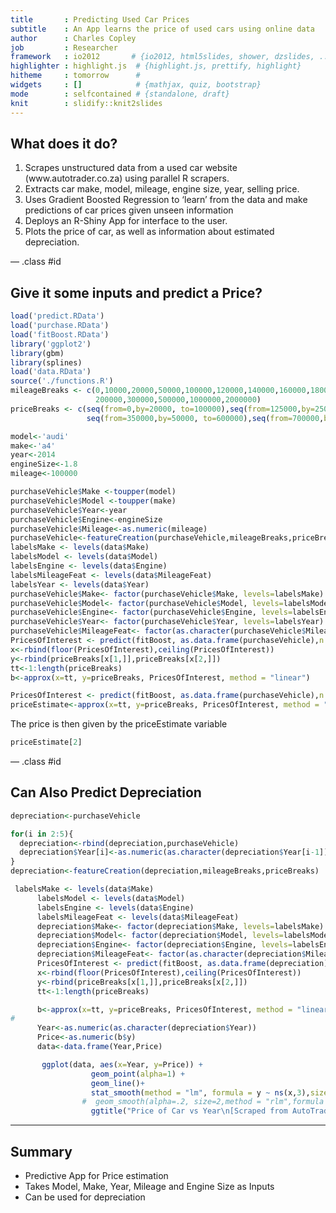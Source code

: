 ```yaml
---
title       : Predicting Used Car Prices
subtitle    : An App learns the price of used cars using online data
author      : Charles Copley
job         : Researcher
framework   : io2012       # {io2012, html5slides, shower, dzslides, ...}
highlighter : highlight.js  # {highlight.js, prettify, highlight}
hitheme     : tomorrow      # 
widgets     : []            # {mathjax, quiz, bootstrap}
mode        : selfcontained # {standalone, draft}
knit        : slidify::knit2slides
---
```


## What does it do?

1. Scrapes unstructured data from a used car website (www.autotrader.co.za) using parallel R scrapers. 
2. Extracts car make, model, mileage, engine size, year, selling price.
3. Uses Gradient Boosted Regression to 'learn' from the data and make predictions of car prices given unseen information
4. Deploys an R-Shiny App for interface to the user.
5. Plots the price of car, as well as information about estimated depreciation.

--- .class #id 

## Give it some inputs and predict a Price?
```r
load('predict.RData')
load('purchase.RData')
load('fitBoost.RData')
library('ggplot2')
library(gbm)
library(splines)
load('data.RData')
source('./functions.R')
mileageBreaks <- c(0,10000,20000,50000,100000,120000,140000,160000,180000,
                   200000,300000,500000,1000000,2000000)
priceBreaks <- c(seq(from=0,by=20000, to=100000),seq(from=125000,by=25000, to=300000),
                 seq(from=350000,by=50000, to=600000),seq(from=700000,by=100000, to=3500000))
```
```r
model<-'audi'
make<-'a4'
year<-2014
engineSize<-1.8
mileage<-100000
```

```r
purchaseVehicle$Make <-toupper(model)
purchaseVehicle$Model <-toupper(make)
purchaseVehicle$Year<-year
purchaseVehicle$Engine<-engineSize
purchaseVehicle$Mileage<-as.numeric(mileage)
purchaseVehicle<-featureCreation(purchaseVehicle,mileageBreaks,priceBreaks)
labelsMake <- levels(data$Make)
labelsModel <- levels(data$Model)
labelsEngine <- levels(data$Engine)
labelsMileageFeat <- levels(data$MileageFeat)
labelsYear <- levels(data$Year)
purchaseVehicle$Make<- factor(purchaseVehicle$Make, levels=labelsMake)
purchaseVehicle$Model<- factor(purchaseVehicle$Model, levels=labelsModel)
purchaseVehicle$Engine<- factor(purchaseVehicle$Engine, levels=labelsEngine)
purchaseVehicle$Year<- factor(purchaseVehicle$Year, levels=labelsYear)
purchaseVehicle$MileageFeat<- factor(as.character(purchaseVehicle$MileageFeat), levels=labelsMileageFeat)
PricesOfInterest <- predict(fitBoost, as.data.frame(purchaseVehicle),n.trees=50)
x<-rbind(floor(PricesOfInterest),ceiling(PricesOfInterest))
y<-rbind(priceBreaks[x[1,]],priceBreaks[x[2,]])
tt<-1:length(priceBreaks)   
b<-approx(x=tt, y=priceBreaks, PricesOfInterest, method = "linear")
```
```r
PricesOfInterest <- predict(fitBoost, as.data.frame(purchaseVehicle),n.trees=50)
priceEstimate<-approx(x=tt, y=priceBreaks, PricesOfInterest, method = "linear")
```

The price is then given by the priceEstimate variable
```r
priceEstimate[2]
```

--- .class #id

## Can Also Predict Depreciation
```r
depreciation<-purchaseVehicle

for(i in 2:5){
  depreciation<-rbind(depreciation,purchaseVehicle)
  depreciation$Year[i]<-as.numeric(as.character(depreciation$Year[i-1]))-1
}
depreciation<-featureCreation(depreciation,mileageBreaks,priceBreaks)
```

```r
 labelsMake <- levels(data$Make)
      labelsModel <- levels(data$Model)
      labelsEngine <- levels(data$Engine)
      labelsMileageFeat <- levels(data$MileageFeat)
      depreciation$Make<- factor(depreciation$Make, levels=labelsMake)
      depreciation$Model<- factor(depreciation$Model, levels=labelsModel)
      depreciation$Engine<- factor(depreciation$Engine, levels=labelsEngine)
      depreciation$MileageFeat<- factor(as.character(depreciation$MileageFeat), levels=labelsMileageFeat)
      PricesOfInterest <- predict(fitBoost, as.data.frame(depreciation),n.trees=50)
      x<-rbind(floor(PricesOfInterest),ceiling(PricesOfInterest))
      y<-rbind(priceBreaks[x[1,]],priceBreaks[x[2,]])
      tt<-1:length(priceBreaks)   

      b<-approx(x=tt, y=priceBreaks, PricesOfInterest, method = "linear")
#       
      Year<-as.numeric(as.character(depreciation$Year))
      Price<-as.numeric(b$y)
      data<-data.frame(Year,Price)
```


```r
       ggplot(data, aes(x=Year, y=Price)) +
                  geom_point(alpha=1) +
                  geom_line()+
                  stat_smooth(method = "lm", formula = y ~ ns(x,3),size=2) +
                #  geom_smooth(alpha=.2, size=2,method = "rlm",formula = y ~ ns(x,3)) +
                  ggtitle("Price of Car vs Year\n[Scraped from AutoTrader.co.za.]") + scale_x_reverse()+ ylab('Price')
```

---

## Summary

  * Predictive App for Price estimation
  * Takes Model, Make, Year, Mileage and Engine Size as Inputs
  * Can be used for depreciation